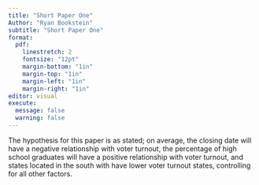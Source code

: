 ```yaml
---
title: "Short Paper One"
Author: "Ryan Bookstein"
subtitle: "Short Paper One"
format: 
  pdf:
    linestretch: 2
    fontsize: "12pt"
    margin-bottom: "1in"
    margin-top: "1in"
    margin-left: "1in"
    margin-right: "1in"
editor: visual
execute: 
  message: false
  warning: false
---
```


The hypothesis for this paper is as stated; on average, the closing date will have a negative relationship with voter turnout, the percentage of high school graduates will have a positive relationship with voter turnout, and states located in the south with have lower voter turnout states, controlling for all other factors.


